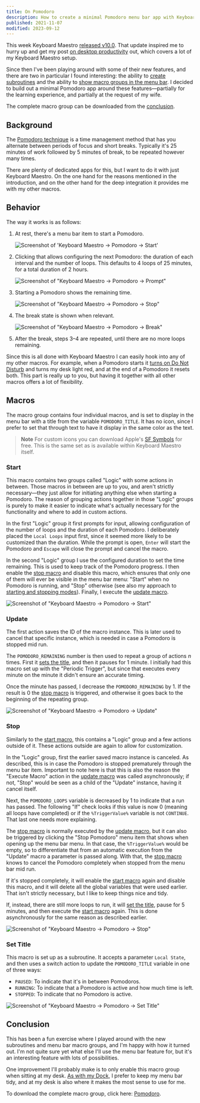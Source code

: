 ```yaml
---
title: On Pomodoro
description: How to create a minimal Pomodoro menu bar app with Keyboard Maestro.
published: 2021-11-07
modified: 2023-09-12
---
```


This week Keyboard Maestro [released v10.0](https://www.stairways.com/press/2021-11-02). That update inspired me to hurry up and get my post [on desktop productivity](/posts/on-desktop-productivity) out, which covers a lot of my Keyboard Maestro setup.

Since then I've been playing around with some of their new features, and there are two in particular I found interesting: the ability to [create subroutines](https://wiki.keyboardmaestro.com/Subroutines) and the ability to [show macro groups in the menu bar](https://wiki.keyboardmaestro.com/manual/Macro_Groups). I decided to build out a minimal Pomodoro app around these features—partially for the learning experience, and partially at the request of my wife.

The complete macro group can be downloaded from the [conclusion](#conclusion).

## Background

The [Pomodoro technique](https://en.wikipedia.org/wiki/Pomodoro_Technique) is a time management method that has you alternate between periods of focus and short breaks. Typically it's 25 minutes of work followed by 5 minutes of break, to be repeated however many times.

There are plenty of dedicated apps for this, but I want to do it with just Keyboard Maestro. On the one hand for the reasons mentioned in the introduction, and on the other hand for the deep integration it provides me with my other macros.

## Behavior

The way it works is as follows:

1. At rest, there's a menu bar item to start a Pomodoro.

    ![Screenshot of 'Keyboard Maestro → Pomodoro → Start'](/posts/on-pomodoro/pomodoro-menu-start-light.png)

2. Clicking that allows configuring the next Pomodoro: the duration of each interval and the number of loops. This defaults to 4 loops of 25 minutes, for a total duration of 2 hours.

    ![Screenshot of "Keyboard Maestro → Pomodoro → Prompt"](/posts/on-pomodoro/pomodoro-prompt-light.png)

3. Starting a Pomodoro shows the remaining time.

    ![Screenshot of "Keyboard Maestro → Pomodoro → Stop"](/posts/on-pomodoro/pomodoro-menu-stop-light.png)

4. The break state is shown when relevant.

    ![Screenshot of "Keyboard Maestro → Pomodoro → Break"](/posts/on-pomodoro/pomodoro-menu-break-light.png)

5. After the break, steps 3–4 are repeated, until there are no more loops remaining.

Since this is all done with Keyboard Maestro I can easily hook into any of my other macros. For example, when a Pomodoro starts it [turns on Do Not Disturb](/posts/on-desktop-productivity#toggling-do-not-disturb) and turns my desk light red, and at the end of a Pomodoro it resets both. This part is really up to you, but having it together with all other macros offers a lot of flexibility.

## Macros

The macro group contains four individual macros, and is set to display in the menu bar with a title from the variable `POMODORO_TITLE`. It has no icon, since I prefer to set that through text to have it display in the same color as the text.

> **Note**
> For custom icons you can download Apple's [SF Symbols](https://developer.apple.com/sf-symbols/) for free. This is the same set as is available within Keyboard Maestro itself.

### Start

This macro contains two groups called "Logic" with some actions in between. Those macros in between are up to you, and aren't strictly necessary—they just allow for initiating anything else when starting a Pomodoro. The reason of grouping actions together in those "Logic" groups is purely to make it easier to indicate what's actually necessary for the functionality and where to add in custom actions.

In the first "Logic" group it first prompts for input, allowing configuration of the number of loops and the duration of each Pomodoro. I deliberately placed the `Local Loops` input first, since it seemed more likely to be customized than the duration. While the prompt is open, `Enter` will start the Pomodoro and `Escape` will close the prompt and cancel the macro.

In the second "Logic" group I use the configured duration to set the time remaining. This is used to keep track of the Pomodoro progress. I then enable the [stop macro](#stop) and disable this macro, which ensures that only one of them will ever be visible in the menu bar menu: "Start" when no Pomodoro is running, and "Stop" otherwise (see also my approach to [starting and stopping modes](/posts/on-desktop-productivity#starting-and-stopping-modes)). Finally, I execute the [update macro](#update).

![Screenshot of "Keyboard Maestro → Pomodoro → Start"](/posts/on-pomodoro/start-light.png)

### Update

The first action saves the ID of the macro instance. This is later used to cancel that specific instance, which is needed in case a Pomodoro is stopped mid run.

The `POMODORO_REMAINING` number is then used to repeat a group of actions _n_ times. First it [sets the title](#set-title), and then it pauses for 1 minute. I initially had this macro set up with the "Periodic Trigger", but since that executes every minute on the minute it didn't ensure an accurate timing.

Once the minute has passed, I decrease the `POMODORO_REMAINING` by 1. If the result is 0 the [stop macro](#stop) is triggered, and otherwise it goes back to the beginning of the repeating group.

![Screenshot of "Keyboard Maestro → Pomodoro → Update"](/posts/on-pomodoro/update-light.png)

### Stop

Similarly to the [start macro](#start), this contains a "Logic" group and a few actions outside of it. These actions outside are again to allow for customization.

In the "Logic" group, first the earlier saved macro instance is canceled. As described, this is in case the Pomodoro is stopped prematurely through the menu bar item. Important to note here is that this is also the reason the "Execute Macro" action in the [update macro](#update) was called asynchronously; if not, "Stop" would be seen as a child of the "Update" instance, having it cancel itself.

Next, the `POMODORO_LOOPS` variable is decreased by 1 to indicate that a run has passed. The following "If" check looks if this value is now 0 (meaning all loops have completed) or if the `%TriggerValue%` variable is not `CONTINUE`. That last one needs more explaining.

The [stop macro](#stop) is normally executed by the [update macro](#update), but it can also be triggered by clicking the "Stop Pomodoro" menu item that shows when opening up the menu bar menu. In that case, the `%TriggerValue%` would be empty, so to differentiate that from an automatic execution from the "Update" macro a parameter is passed along. With that, the [stop macro](#stop) knows to cancel the Pomodoro completely when stopped from the menu bar mid run.

If it's stopped completely, it will enable the [start macro](#start) again and disable this macro, and it will delete all the global variables that were used earlier. That isn't strictly necessary, but I like to keep things nice and tidy.

If, instead, there are still more loops to run, it will [set the title](#set-title), pause for 5 minutes, and then execute the [start macro](#start) again. This is done asynchronously for the same reason as described earlier.

![Screenshot of "Keyboard Maestro → Pomodoro → Stop"](/posts/on-pomodoro/stop-light.png)

### Set Title

This macro is set up as a subroutine. It accepts a parameter `Local State`, and then uses a switch action to update the `POMODORO_TITLE` variable in one of three ways:

- `PAUSED`: To indicate that it's in between Pomodoros.
- `RUNNING`: To indicate that a Pomodoro is active and how much time is left.
- `STOPPED`: To indicate that no Pomodoro is active.

![Screenshot of "Keyboard Maestro → Pomodoro → Set Title"](/posts/on-pomodoro/set-title-light.png)

## Conclusion

This has been a fun exercise where I played around with the new subroutines and menu bar macro groups, and I'm happy with how it turned out. I'm not quite sure yet what else I'll use the menu bar feature for, but it's an interesting feature with lots of possibilities.

One improvement I'll probably make is to only enable this macro group when sitting at my desk. [As with my Dock](/posts/on-desktop-productivity#dock), I prefer to keep my menu bar tidy, and at my desk is also where it makes the most sense to use for me.

To download the complete macro group, click here: [Pomodoro](/posts/on-pomodoro/macros.zip).
